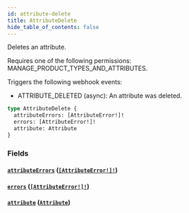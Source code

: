 ```yaml
---
id: attribute-delete
title: AttributeDelete
hide_table_of_contents: false
---
```


Deletes an attribute.

Requires one of the following permissions: MANAGE_PRODUCT_TYPES_AND_ATTRIBUTES.

Triggers the following webhook events:

- ATTRIBUTE_DELETED (async): An attribute was deleted.

```graphql
type AttributeDelete {
  attributeErrors: [AttributeError!]!
  errors: [AttributeError!]!
  attribute: Attribute
}
```

### Fields

#### [`attributeErrors`](#) ([`[AttributeError!]!`](../../../developer/api-reference/objects/attribute-error))

#### [`errors`](#) ([`[AttributeError!]!`](../../../developer/api-reference/objects/attribute-error))

#### [`attribute`](#) ([`Attribute`](../../../developer/api-reference/objects/attribute))
